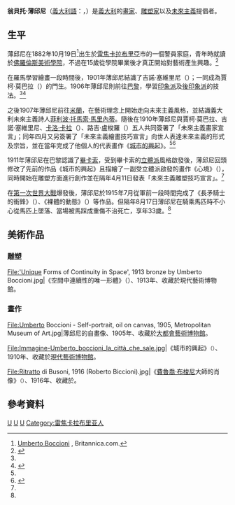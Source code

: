 {{noteTA
|1=zh-tw:費魯喬·布梭尼; zh-hk:費魯喬·布梭尼; zh-cn:费卢西奥·布索尼;
}}
{{Infobox Artist
| name    = 翁貝托·薄邱尼
| birthname       = 
| image = File:Emilio Sommariva (1883 - 1956) Ritratto del pittore Umberto Boccioni (1914).jpg
| image_name      = 
| imagesize       = 235px
| image_caption   = 
| english_name    = Umberto Boccioni
| other_name      =
| sex             = 男
| date_of_birth   = 1882年10月19日
| place_of_birth  = {{Flag|Kingdom of Italy}}[[雷焦卡拉布里亞|雷焦卡拉布里亞]]
| date_of_death   = {{death_date_and_age|1916|8|17|1882|10|19}}
| place_of_death  = 
| nationality     = {{Flag|Kingdom of Italy|name=意大利}}
| One's domicile  = 
| min_jon         = [[義大利人|義大利人]]
| field           = [[繪畫|繪畫]]、[[雕塑|雕塑]]
| famous works    = [[城市的興起|城市的興起]] (1910)
| training        = 
| movement        = [[未來主義|未來主義]]
| patrons         =
| awards          =
| has_album       =
| album           =
| has_movie       =
| movie           =
| has_teleplay    =
| teleplay        =
| has_theatre     =
| theatre         =
| has_book        =
| book            =
|}}

'''翁貝托·薄邱尼'''（[[義大利語|義大利語]]：{{lang|it|''Umberto Boccioni''}}，{{bd|1882年|10月19日|1916年|8月17日|catIdx=U}}）是[[義大利|義大利]]的[[畫家|畫家]]、[[雕塑家|雕塑家]]以及[[未來主義|未來主義]]提倡者。

== 生平 ==
薄邱尼在1882年10月19日<ref name=britannica>[http://global.britannica.com/biography/Umberto-Boccioni Umberto Boccioni] {{Wayback|url=http://global.britannica.com/biography/Umberto-Boccioni |date=20210522150851 }}, Britannica.com.</ref>出生於[[雷焦卡拉布里亞|雷焦卡拉布里亞]]市的一個警員家庭，青年時就讀於[[学院美术馆|佛羅倫斯美術學院]]，不過在15歲從學院畢業後才真正開始對藝術產生興趣。<ref name="page1">{{cite book |title=巨匠美術週刊64：薄邱尼|year=1992 |publisher=錦繡出版 |id=行政院新聞局出版事業登記證局版臺誌9446號|page=1頁}}</ref>

在羅馬學習繪畫一段時間後，1901年薄邱尼結識了吉諾·塞維里尼（{{lang|it|Gino Severini}}）；一同成為賈柯·莫巴拉（{{lang|it|Giacomo Balla}}）的門生。1906年薄邱尼則前往[[巴黎|巴黎]]，學習[[印象派|印象派]]及[[後印象派|後印象派]]的技法。<ref name="page1"/><ref name="page2">{{cite book |title=巨匠美術週刊64：薄邱尼|year=1992 |publisher=錦繡出版 |id=行政院新聞局出版事業登記證局版臺誌9446號|page=2頁}}</ref>

之後1907年薄邱尼前往[[米蘭|米蘭]]，在藝術理念上開始走向未來主義風格，並結識義大利未來主義詩人[[菲利波·托馬索·馬里內蒂|菲利波·托馬索·馬里內蒂]]。隨後在1910年薄邱尼與賈柯·莫巴拉、吉諾·塞維里尼、[[卡洛·卡拉|卡洛·卡拉]]（{{lang|it|Carlo Carrà}}）、路吉·盧梭羅（{{lang|it|Luigi Russolo}}）五人共同簽署了「未來主義畫家宣言」；同年四月又另簽署了「未來主義繪畫技巧宣言」向世人表達未來主義的形式及宗旨，並在當年完成了他個人的代表畫作《[[城市的興起|城市的興起]]》。<ref name="page2"/><ref name="page3">{{cite book |title=巨匠美術週刊64：薄邱尼|year=1992 |publisher=錦繡出版 |id=行政院新聞局出版事業登記證局版臺誌9446號|page=3頁}}</ref>

1911年薄邱尼在巴黎認識了[[畢卡索|畢卡索]]，受到畢卡索的[[立體派|立體派]]風格啟發後，薄邱尼回頭修改了先前的作品《城市的興起》且描繪了一副受立體派啟發的畫作《心境》（{{lang|it|Stat D'animo}}），同時開始在雕塑方面進行創作並在隔年4月11日發表「未來主義雕塑技巧宣言」。<ref name="page3"/>

在[[第一次世界大戰|第一次世界大戰]]爆發後，薄邱尼於1915年7月從軍前一段時間完成了《長矛騎士的衝鋒》（{{lang|it|Carica Dei Lancieri}}）、《裸體的動態》（{{lang|it|Nudo Simuitaneo}}）等作品。但隔年8月17日薄邱尼在騎乘馬匹時不小心從馬匹上墜落、當場被馬踩成重傷不治死亡，享年33歲。<ref name="page3"/>

== 美術作品 ==
=== 雕塑 ===
<gallery widths="200px" heights="200px" perrow="1">
File:'Unique Forms of Continuity in Space', 1913 bronze by Umberto Boccioni.jpg|《空間中連續性的唯一形體》（{{lang|it|''Forme uniche della continuità nello spazio''}}）</span>、1913年、收藏於現代藝術博物館。
</gallery>

=== 畫作 ===
<gallery widths="200px" heights="200px" perrow="3">
File:Umberto Boccioni - Self-portrait, oil on canvas, 1905, Metropolitan Museum of Art.jpg|薄邱尼的自畫像、1905年、收藏於[[大都會藝術博物館|大都會藝術博物館]]。

File:Immagine-Umberto_boccioni_la_città_che_sale.jpg|《城市的興起》<span style="font-size:smaller;">（{{lang|it|''La città che sale''}}）</span>、1910年、收藏於[[現代藝術博物館|現代藝術博物館]]。

File:Ritratto di Busoni, 1916 (Roberto Biccioni).jpg|《[[費魯喬·布梭尼|費魯喬·布梭尼]]大師的肖像》<span style="font-size:smaller;">（{{lang|it|''Ritratto dei Maestro Busoni''}}）</span>、1916年、收藏於{{lang|it|Galleria Nazionale d'Arte Moderna}}。
</gallery>

== 參考資料 ==
{{reflist}}

{{Authority control}}
{{DEFAULTSORT:Umberto Boccioni}}
[[Category:未來主義|U]]
[[Category:義大利畫家|U]]
[[Category:義大利雕塑家|U]]
[[Category:雷焦卡拉布里亚人|Category:雷焦卡拉布里亚人]]